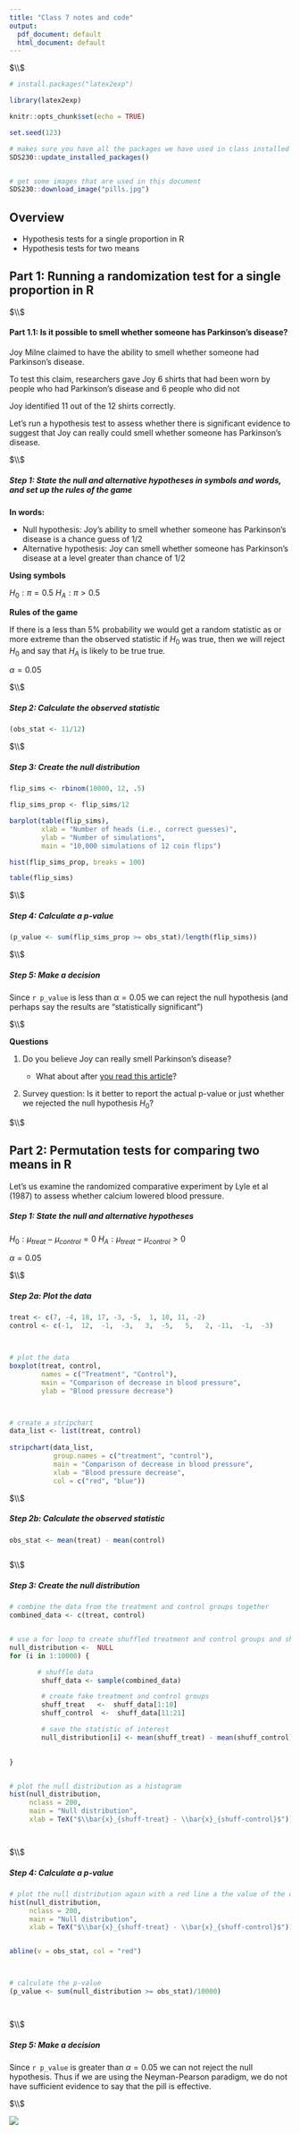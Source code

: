 ```yaml
---
title: "Class 7 notes and code"
output:
  pdf_document: default
  html_document: default
---
```




$\\$




```r

# install.packages("latex2exp")

library(latex2exp)

knitr::opts_chunk$set(echo = TRUE)

set.seed(123)

```


<!--  Please run the code in the R chunk below once. It will install a packages, and and download figures/data we will use.  -->

```r


# makes sure you have all the packages we have used in class installed
SDS230::update_installed_packages()


# get some images that are used in this document
SDS230::download_image("pills.jpg")


```







## Overview

 * Hypothesis tests for a single proportion in R
 * Hypothesis tests for two means




## Part 1: Running a randomization test for a single proportion in R



$\\$





#### Part 1.1: Is it possible to smell whether someone has Parkinson's disease? 


Joy Milne claimed to have the ability to smell whether someone had Parkinson’s disease.

To test this claim, researchers gave Joy 6 shirts that had been worn by people who had Parkinson’s disease and 6 people who did not

Joy identified 11 out of the 12 shirts correctly. 

Let's run a hypothesis test to assess whether there is significant evidence to suggest that Joy can really could smell whether someone has Parkinson's disease.




$\\$





##### Step 1: State the null and alternative hypotheses in symbols and words, and set up the rules of the game


**In words:** 

* Null hypothesis: Joy's ability to smell whether someone has Parkinson's disease is a chance guess of 1/2
* Alternative hypothesis: Joy can smell whether someone has Parkinson's disease at a level greater than chance of 1/2



**Using symbols**

$H_0: \pi = 0.5$
$H_A: \pi > 0.5$



**Rules of the game**

If there is a less than 5% probability we would get a random statistic as or more extreme than the observed statistic if $H_0$ was true, then we will reject $H_0$ and say that $H_A$ is likely to be true true. 


$\alpha = 0.05$




$\\$





##### Step 2: Calculate the observed statistic

```r

(obs_stat <- 11/12)

```





$\\$





##### Step 3: Create the null distribution



```r

flip_sims <- rbinom(10000, 12, .5)

flip_sims_prop <- flip_sims/12

barplot(table(flip_sims), 
        xlab = "Number of heads (i.e., correct guesses)", 
        ylab = "Number of simulations",
        main = "10,000 simulations of 12 coin flips")

hist(flip_sims_prop, breaks = 100)

table(flip_sims)


```





$\\$




##### Step 4: Calculate a p-value


```r


(p_value <- sum(flip_sims_prop >= obs_stat)/length(flip_sims))


```





$\\$





##### Step 5: Make a decision

Since `r p_value` is less than $\alpha = 0.05$ we can reject the null hypothesis (and perhaps say the results are "statistically significant")





$\\$






**Questions**

 1. Do you believe Joy can really smell Parkinson's disease? 
 
    - What about after [you read this article](https://wapo.st/2lW9GQL)? 

 2. Survey question: Is it better to report the actual p-value or just whether we rejected the null hypothesis $H_0$? 
 
 
 
 
 
$\\$
 





## Part 2: Permutation tests for comparing two means in R


Let's us examine the randomized comparative experiment by Lyle et al (1987) to assess whether calcium lowered blood pressure.








##### Step 1: State the null and alternative hypotheses 


$H_0: \mu_{treat} - \mu_{control} = 0$
$H_A: \mu_{treat} - \mu_{control} > 0$


$\alpha = 0.05$




$\\$






##### Step 2a: Plot the data


```r



treat <- c(7, -4, 18, 17, -3, -5,  1, 10, 11, -2)
control <- c(-1,  12,  -1,  -3,   3,  -5,   5,   2, -11,  -1,  -3)



# plot the data
boxplot(treat, control, 
        names = c("Treatment", "Control"),
        main = "Comparison of decrease in blood pressure",
        ylab = "Blood pressure decrease")



# create a stripchart
data_list <- list(treat, control) 
  
stripchart(data_list, 
           group.names = c("treatment", "control"), 
           main = "Comparison of decrease in blood pressure",
           xlab = "Blood pressure decrease", 
           col = c("red", "blue"))


```




$\\$




##### Step 2b: Calculate the observed statistic

```r


obs_stat <- mean(treat) - mean(control)



```


$\\$





##### Step 3: Create the null distribution



```r


# combine the data from the treatment and control groups together
combined_data <- c(treat, control)


# use a for loop to create shuffled treatment and control groups and shuffled statistics 
null_distribution <-  NULL
for (i in 1:10000) {

       # shuffle data
        shuff_data <- sample(combined_data)

        # create fake treatment and control groups
        shuff_treat   <-  shuff_data[1:10]
        shuff_control  <-  shuff_data[11:21]

        # save the statistic of interest
        null_distribution[i] <- mean(shuff_treat) - mean(shuff_control)

        
}


# plot the null distribution as a histogram
hist(null_distribution, 
     nclass = 200,
     main = "Null distribution", 
     xlab = TeX("$\\bar{x}_{shuff-treat} - \\bar{x}_{shuff-control}$"))




```



$\\$




##### Step 4: Calculate a p-value


```r


# plot the null distribution again with a red line a the value of the observed statistic
hist(null_distribution, 
     nclass = 200,
     main = "Null distribution", 
     xlab = TeX("$\\bar{x}_{shuff-treat} - \\bar{x}_{shuff-control}$"))


abline(v = obs_stat, col = "red")



# calculate the p-value
(p_value <- sum(null_distribution >= obs_stat)/10000)




```




$\\$



##### Step 5: Make a decision

Since `r p_value` is greater than $\alpha = 0.05$ we can not reject the null hypothesis. Thus if we are using the Neyman-Pearson paradigm, we do not have sufficient evidence to say that the pill is effective. 



$\\$





![](pills.jpg)









